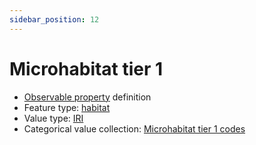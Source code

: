 ```yaml
---
sidebar_position: 12
---
```



# Microhabitat tier 1

- [Observable property](/viewers/dawe-vocabs?uri=https://linked.data.gov.au/def/nrm/71e15d2a-53d0-4c79-91a8-4746958703cb) definition
- Feature type: [habitat](http://linked.data.gov.au/def/tern-cv/2090cfd9-8b6b-497b-9512-497456a18b99)
- Value type: [IRI](https://w3id.org/tern/ontologies/tern/IRI)
- Categorical value collection: [Microhabitat tier 1 codes](/viewers/dawe-vocabs?uri=https://linked.data.gov.au/def/nrm/66034d49-50d7-4042-a252-c2bd249d2a4b)

<Example protocolModule="opportunistic-observations" observableProperty="https://linked.data.gov.au/def/nrm/71e15d2a-53d0-4c79-91a8-4746958703cb" />
